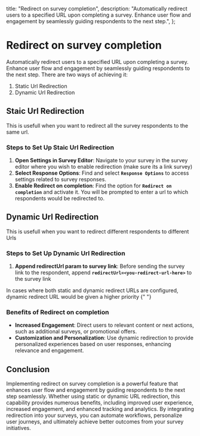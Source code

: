 

  title: "Redirect on survey completion",
  description:
    "Automatically redirect users to a specified URL upon completing a survey. Enhance user flow and engagement by seamlessly guiding respondents to the next step.",
};

# Redirect on survey completion

Automatically redirect users to a specified URL upon completing a survey. Enhance user flow and engagement by seamlessly guiding respondents to the next step. There are two ways of achieving it:

1. Static Url Redirection
2. Dynamic Url Redirection

## **Staic Url Redirection**

This is usefull when you want to redirect all the survey respondents to the same url.

### **Steps to Set Up Staic Url Redirection**

1. **Open Settings in Survey Editor**: Navigate to your survey in the survey editor where you wish to enable redirection (make sure its a link survey)
2. **Select Response Options**: Find and select **`Response Options`** to access settings related to survey responses.
   <MdxImage
     src={StepOne}
     alt="Choose Response option"
     quality="100"
     className="max-w-full rounded-lg sm:max-w-3xl "
   />
3. **Enable Redirect on completion**: Find the option for **`Redirect on completion`** and activate it. You will be prompted
   to enter a url to which respondents would be redirected to.
   <MdxImage
     src={StepTwo}
     alt="Choose Redirect on Completion"
     quality="100"
     className="max-w-full rounded-lg sm:max-w-3xl "
   />

## **Dynamic Url Redirection**

This is usefull when you want to redirect different respondents to different Urls

### **Steps to Set Up Dynamic Url Redirection**

1. **Append redirectUrl param to survey link**: Before sending the survey link to the respondent, append **`redirectUrl=<you-redirect-url-here>`** to the survey link

   <MdxImage
     src={RedirectUrlExample}
     alt="Redirect Url example"
     quality="100"
     className="max-w-full rounded-lg sm:max-w-3xl "
   />

<Note>
  In cases where both static and dynamic redirect URLs are configured, dynamic redirect URL would be given a
  higher priority
</Note>{" "}

### **Benefits of Redirect on completion**

- **Increased Engagement**: Direct users to relevant content or next actions, such as additional surveys, or promotional offers.
- **Customization and Personalization**: Use dynamic redirection to provide personalized experiences based on user responses, enhancing relevance and engagement.

## **Conclusion**

Implementing redirect on survey completion is a powerful feature that enhances user flow and engagement by guiding respondents to the next step seamlessly. Whether using static or dynamic URL redirection, this capability provides numerous benefits, including improved user experience, increased engagement, and enhanced tracking and analytics. By integrating redirection into your surveys, you can automate workflows, personalize user journeys, and ultimately achieve better outcomes from your survey initiatives.

